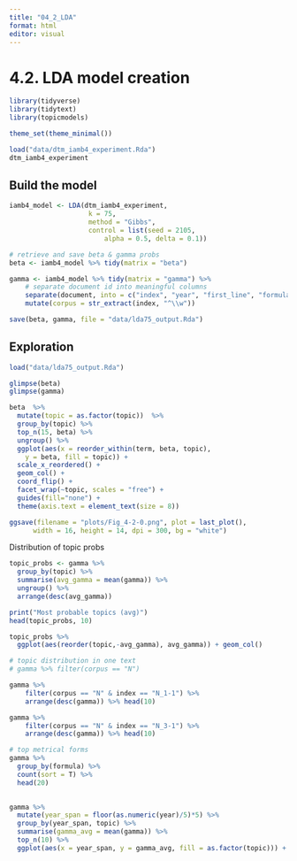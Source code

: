 ```yaml
---
title: "04_2_LDA"
format: html
editor: visual
---
```


# 4.2. LDA model creation

```r
library(tidyverse)
library(tidytext)
library(topicmodels)

theme_set(theme_minimal())
```

```r
load("data/dtm_iamb4_experiment.Rda")
dtm_iamb4_experiment
```

## Build the model

```r
iamb4_model <- LDA(dtm_iamb4_experiment,
                    k = 75,
                    method = "Gibbs",
                    control = list(seed = 2105, 
                        alpha = 0.5, delta = 0.1))
```

```r
# retrieve and save beta & gamma probs
beta <- iamb4_model %>% tidy(matrix = "beta")

gamma <- iamb4_model %>% tidy(matrix = "gamma") %>% 
    # separate document id into meaningful columns
    separate(document, into = c("index", "year", "first_line", "formula"), sep = "___") %>% 
    mutate(corpus = str_extract(index, "^\\w"))

save(beta, gamma, file = "data/lda75_output.Rda")
```

## Exploration

```r
load("data/lda75_output.Rda")
```

```r
glimpse(beta)
glimpse(gamma)
```

```r
beta  %>% 
  mutate(topic = as.factor(topic))  %>% 
  group_by(topic) %>%
  top_n(15, beta) %>%
  ungroup() %>%
  ggplot(aes(x = reorder_within(term, beta, topic), 
    y = beta, fill = topic)) +
  scale_x_reordered() + 
  geom_col() +
  coord_flip() +
  facet_wrap(~topic, scales = "free") +
  guides(fill="none") +
  theme(axis.text = element_text(size = 8))

ggsave(filename = "plots/Fig_4-2-0.png", plot = last_plot(), 
      width = 16, height = 14, dpi = 300, bg = "white")
```

Distribution of topic probs

```r
topic_probs <- gamma %>%
  group_by(topic) %>%
  summarise(avg_gamma = mean(gamma)) %>% 
  ungroup() %>% 
  arrange(desc(avg_gamma))

print("Most probable topics (avg)")
head(topic_probs, 10)

topic_probs %>% 
  ggplot(aes(reorder(topic,-avg_gamma), avg_gamma)) + geom_col()
```

```r
# topic distribution in one text
# gamma %>% filter(corpus == "N")

gamma %>% 
    filter(corpus == "N" & index == "N_1-1") %>% 
    arrange(desc(gamma)) %>% head(10)

gamma %>% 
    filter(corpus == "N" & index == "N_3-1") %>% 
    arrange(desc(gamma)) %>% head(10)
```

```r

# top metrical forms
gamma %>% 
  group_by(formula) %>% 
  count(sort = T) %>% 
  head(20)
     
```

```r
gamma %>% 
  mutate(year_span = floor(as.numeric(year)/5)*5) %>% 
  group_by(year_span, topic) %>% 
  summarise(gamma_avg = mean(gamma)) %>% 
  top_n(10) %>% 
  ggplot(aes(x = year_span, y = gamma_avg, fill = as.factor(topic))) + geom_col()
```
